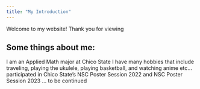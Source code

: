 ```yaml
---
title: "My Introduction"
---
```


Welcome to my website! Thank you for viewing

## Some things about me: 
I am an Applied Math major at Chico State 
I have many hobbies that include traveling, playing the ukulele, playing basketball, and watching anime
etc... participated in Chico State's NSC Poster Session 2022 and NSC Poster Session 2023 ...  to be continued
